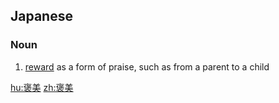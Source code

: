 ==Japanese==
{{ja-kanjitab|褒|美}}

===Noun===
{{ja-noun|ほうび}}

# [[reward]] as a form of praise, such as from a parent to a child

[[hu:褒美]]
[[zh:褒美]]